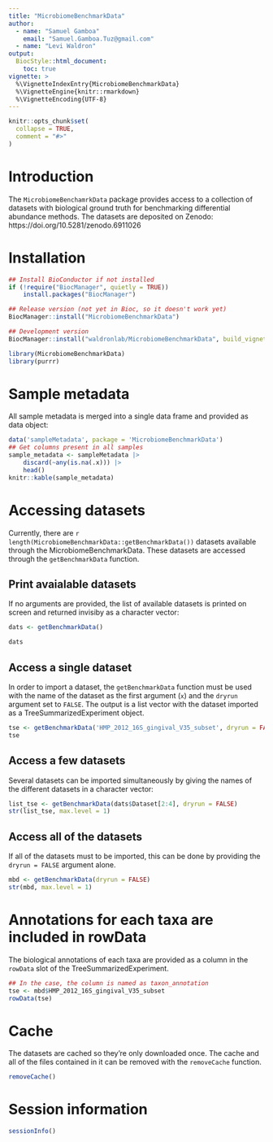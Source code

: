```yaml
---
title: "MicrobiomeBenchmarkData"
author:
  - name: "Samuel Gamboa"
    email: "Samuel.Gamboa.Tuz@gmail.com"
  - name: "Levi Waldron"
output: 
  BiocStyle::html_document:
    toc: true
vignette: >
  %\VignetteIndexEntry{MicrobiomeBenchmarkData}
  %\VignetteEngine{knitr::rmarkdown}
  %\VignetteEncoding{UTF-8}
---
```


```r
knitr::opts_chunk$set(
  collapse = TRUE,
  comment = "#>"
)
```

# Introduction

The `MicrobiomeBenchamrkData` package provides access to a collection of 
datasets with biological ground truth for benchmarking differential 
abundance methods. The datasets are deposited on Zenodo:
https://doi.org/10.5281/zenodo.6911026

# Installation

```r
## Install BioConductor if not installed
if (!require("BiocManager", quietly = TRUE))
    install.packages("BiocManager")

## Release version (not yet in Bioc, so it doesn't work yet)
BiocManager::install("MicrobiomeBenchmarkData")

## Development version
BiocManager::install("waldronlab/MicrobiomeBenchmarkData", build_vignettes = TRUE)
```

```r
library(MicrobiomeBenchmarkData)
library(purrr)
```

# Sample metadata

All sample metadata is merged into a single data frame and provided as data
object:

```r
data('sampleMetadata', package = 'MicrobiomeBenchmarkData')
## Get columns present in all samples
sample_metadata <- sampleMetadata |> 
    discard(~any(is.na(.x))) |> 
    head()
knitr::kable(sample_metadata)
```

# Accessing datasets

Currently, there are `r length(MicrobiomeBenchmarkData::getBenchmarkData())`
datasets available through the MicrobiomeBenchmarkData. These datasets are
accessed through the `getBenchmarkData` function.

## Print avaialable datasets

If no arguments are provided, the list of available datasets is printed on
screen and returned invisiby as a character vector:

```r
dats <- getBenchmarkData()
```
```r
dats
```

## Access a single dataset

In order to import a dataset, the `getBenchmarkData` function must be used with the
name of the dataset as the first argument (`x`) and the `dryrun` argument set
to `FALSE`. The output is a list vector with the dataset imported as a
TreeSummarizedExperiment object.

```r
tse <- getBenchmarkData('HMP_2012_16S_gingival_V35_subset', dryrun = FALSE)[[1]]
tse
```

## Access a few datasets

Several datasets can be imported simultaneously by giving the names of the 
different datasets in a character vector:

```r
list_tse <- getBenchmarkData(dats$Dataset[2:4], dryrun = FALSE)
str(list_tse, max.level = 1)
```

## Access all of the datasets

If all of the datasets must to be imported, this can be done by providing
the `dryrun = FALSE` argument alone.

```r
mbd <- getBenchmarkData(dryrun = FALSE)
str(mbd, max.level = 1)
```

# Annotations for each taxa are included in rowData

The biological annotations of each taxa are provided as a column in the
`rowData` slot of the TreeSummarizedExperiment.

```r
## In the case, the column is named as taxon_annotation 
tse <- mbd$HMP_2012_16S_gingival_V35_subset
rowData(tse)
```

# Cache 

The datasets are cached so they're only downloaded once. The cache and all of
the files contained in it can be removed with the `removeCache` function.

```r
removeCache()
```


# Session information

```r
sessionInfo()
```

